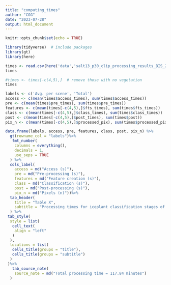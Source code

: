 ```yaml
---
title: "computing_times"
author: "CGG"
date: "2023-07-28"
output: html_document
---
```


```r
knitr::opts_chunk$set(echo = TRUE)

library(tidyverse)  # include packages 
library(gt)
library(here)
```

```r
times <- read.csv(here('data','salt13_p30_clip_processing_results_BIS_2020.csv'))
times
```

```r
#times <- times[-c(4,5),]  # remove those with no vegetation
times
```

```r
labels <- c('Avg. per scene', 'Total')
access <- c(mean(times$access_times), sum(times$access_times))
pre <- c(mean(times$pre_times), sum(times$pre_times))
features <- c(mean(times[-c(4,5),]$fts_times), sum(times$fts_times))
class <- c(mean(times[-c(4,5),]$class_times), sum(times$class_times))
post <- c(mean(times[-c(4,5),]$post_times), sum(times$post))
pix_n <- c(mean(times[-c(4,5),]$processed_pix), sum(times$processed_pix))

data.frame(labels, access, pre, features, class, post, pix_n) %>% 
  gt(rowname_col = "labels")%>% 
   fmt_number(
    columns = everything(),
    decimals = 1,
    use_seps = TRUE
  ) %>% 
  cols_label(
    access = md("Access (s)"),
    pre = md("Pre-processing (s)"),
    features = md("Feature creation (s)"),
    class = md("Classification (s)"),
    post = md("Post-processing (s)"),
    pix_n = md("Pixels (n)"))%>% 
  tab_header(
    title = "Table X",
    subtitle = "Processing times for iceplant classification stages of individual NAIP scenes and number of pixels analyzed after masking to coastal zone."
  ) %>% 
 tab_style(
  style = list(
   cell_text(
    align = "left"
   )
  ),
  locations = list(
   cells_title(groups = "title"),
   cells_title(groups = "subtitle")   
  )
 )%>% 
   tab_source_note(
    source_note = md("Total processing time = 117.84 minutes")
  )
```